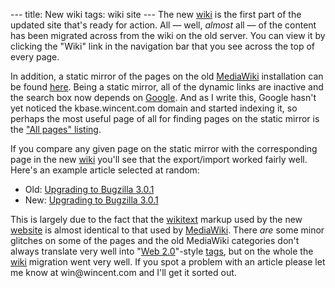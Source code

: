 ---
title: New wiki
tags: wiki site
---
The new [[wiki]] is the first part of the updated site that's ready for action. All &mdash; well, ''almost'' all &mdash; of the content has been migrated across from the wiki on the old server. You can view it by clicking the "Wiki" link in the navigation bar that you see across the top of every page.

In addition, a static mirror of the pages on the old [[MediaWiki]] installation can be found [http://kbase.wincent.com/old/ here]. Being a static mirror, all of the dynamic links are inactive and the search box now depends on [[Google]]. And as I write this, Google hasn't yet noticed the kbase.wincent.com domain and started indexing it, so perhaps the most useful page of all for finding pages on the static mirror is the [http://kbase.wincent.com/old/knowledge-base/Special:Allpages.html "All pages" listing].

If you compare any given page on the static mirror with the corresponding page in the new [[wiki]] you'll see that the export/import worked fairly well. Here's an example article selected at random:

* Old: [http://kbase.wincent.com/old/knowledge-base/Upgrading_to_Bugzilla_3.0.1.html Upgrading to Bugzilla 3.0.1]
* New: [[Upgrading to Bugzilla 3.0.1]]

This is largely due to the fact that the [[wikitext]] markup used by the new [[website]] is almost identical to that used by [[MediaWiki]]. There ''are'' some minor glitches on some of the pages and the old MediaWiki categories don't always translate very well into "[[Web 2.0]]"-style [[tags]], but on the whole the [[wiki]] migration went very well. If you spot a problem with an article please let me know at win@wincent.com and I'll get it sorted out.
